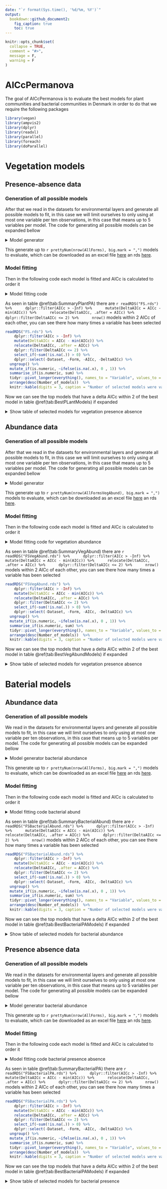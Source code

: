```yaml
---
date: "`r format(Sys.time(), '%d/%m, %Y')`"
output:
  bookdown::github_document2:
    fig_caption: true
    toc: true
---
```


<!-- README.md is generated from README.Rmd. Please edit that file -->

```r
knitr::opts_chunk$set(
  collapse = TRUE,
  comment = "#>",
  message = F,
  warning = F
)
```

# AICcPermanova

<!-- badges: start -->
<!-- badges: end -->

The goal of AICcPermanova is to evaluate the best models for plant communities and bacterial communities in Denmark in order to do that we require the following packages

```r
library(vegan)
library(ampvis2)
library(dplyr)
library(readxl)
library(parallel)
library(foreach)
library(doParallel)
```

# Vegetation models

## Presence-absence data

### Generation of all possible models

After that we read in the datasets for environmental layers and generate all possible models to fit, in this case we will limit ourselves to only using at most one variable per ten observations, in this case that means up to 5 variables per model. The code for generating all possible models can be expanded bellow

<details style=\"margin-bottom:10px;\">
<summary>Model generator</summary>
```r
METADATAS <- list.files(pattern = "PERMANOVA_VEGETATION_", full.names = T)

AllForms <- list()

for(x in 1:length(METADATAS)){
  meta.data = read_excel(METADATAS[x]) %>% 
    janitor::clean_names()
  vegetation_data = read_excel("Presence_absence_vegetation_AC_Danielsen.xlsx")%>% 
    janitor::clean_names()
  vegetation_data_no_ID = subset(vegetation_data, select = -plot)
  env.data = subset(meta.data, select = -c(order))
  env.data <- env.data %>% tidyr::drop_na()  
  
  Vars <- colnames(env.data)
  Dataset <- "JaccardDistance"
  Response = env.data
  
  Forms <- list()
  
  Models <- for(i in 1:floor(nrow(env.data)/10)){
    Test <- combn(Vars, i, simplify = F)
    cl <- makeCluster(21)
    registerDoParallel(cl)
    Formulas <- foreach(j = 1:length(Test), .combine = "rbind", .packages = c("dplyr")) %dopar% {
      Dataset <- "JaccardDistance"
      DF <- data.frame(Form = NA, AICc = NA)
      Temp <- paste(Dataset,"~", paste(Test[[j]], collapse = " + ")) 
      DF$Form <- Temp
      DF <- DF %>% 
        mutate(Dataset = METADATAS[x])
      gc()
      DF 
    }
    stopCluster(cl)
    message(paste(i, "of", floor(nrow(env.data)/10), "ready", Sys.time()))
    Forms[[i]] <- Formulas
  }
  
  AllForms[[x]] <- Forms %>% 
    purrr::reduce(bind_rows) 
  print(paste(x, "of", length(METADATAS), "ready", Sys.time()))
  
  Dataset <- "JaccardDistance"
}


AllForms <- AllForms %>% 
  purrr::reduce(bind_rows) %>% 
  dplyr::distinct(Form, AICc, .keep_all = T)

NullMod <- data.frame(Form = paste(Dataset, "~ 1", collapse = ""), AICc = NA) %>% 
  mutate(Dataset = METADATAS[1])

AllForms <- AllForms %>% 
  bind_rows(NullMod)
  

saveRDS(AllForms, "AllForms.rds")
openxlsx::write.xlsx(AllForms, "AllForms.xlsx")
```
</details>

This generate up to `r prettyNum(nrow(AllForms), big.mark = ",")` models to evaluate, which can be downloaded as an excel file [here](https://github.com/Sustainscapes/AICcPermanova/raw/master/AllForms.xlsx) an rds [here](https://github.com/Sustainscapes/AICcPermanova/blob/master/AllForms.rds).

### Model fitting

Then in the following code each model is fitted and AICc is calculated to order it

<details style=\"margin-bottom:10px;\">
<summary>Model fitting code</summary>
```r
if(file.exists("log.txt")){
  file.remove("log.txt")
}

cl <- makeCluster(21)
registerDoParallel(cl)

Fs <- foreach(x = 1:nrow(AllForms), .packages = c("vegan", "dplyr", "tidyr", "readxl"), .combine = bind_rows) %dopar% {
  meta.data = read_excel(AllForms$Dataset[x]) %>% 
    janitor::clean_names()
  
  vegetation_data = read_excel("Presence_absence_vegetation_AC_Danielsen.xlsx")%>% 
    janitor::clean_names()
  # Remocing the first column (ID) in vegetation-dataset and cheking there are no NAs
  
  vegetation_data_no_ID = subset(vegetation_data, select = -plot)
  
  JaccardDistance <- vegan::vegdist(vegetation_data_no_ID, method = "jaccard")
  
  
  # Removing columns from env.data that is not used in the analysis 
  
  env.data = subset(meta.data, select = -c(order))
  
  
  
  env.data <- env.data %>% tidyr::drop_na()  
  
  Vars <- colnames(env.data)
  Dataset <- "JaccardDistance"
  
  Response = env.data
  

  gc()
  AICc.PERMANOVA2 <- function(adonis2.model) {
    
    # check to see if object is an adonis2 model...
    
    if (is.na(adonis2.model$SumOfSqs[1]))
      stop("object not output of adonis2 {vegan} ")
    
    # Ok, now extract appropriate terms from the adonis model Calculating AICc
    # using residual sum of squares (RSS or SSE) since I don't think that adonis
    # returns something I can use as a likelihood function... maximum likelihood
    # and MSE estimates are the same when distribution is gaussian See e.g.
    # https://www.jessicayung.com/mse-as-maximum-likelihood/;
    # https://towardsdatascience.com/probability-concepts-explained-maximum-likelihood-estimation-c7b4342fdbb1
    # So using RSS or MSE estimates is fine as long as the residuals are
    # Gaussian https://robjhyndman.com/hyndsight/aic/ If models have different
    # conditional likelihoods then AIC is not valid. However, comparing models
    # with different error distributions is ok (above link).
    
    
    RSS <- adonis2.model$SumOfSqs[ length(adonis2.model$SumOfSqs) - 1 ]
    MSE <- RSS / adonis2.model$Df[ length(adonis2.model$Df) - 1 ]
    
    nn <- adonis2.model$Df[ length(adonis2.model$Df) ] + 1
    
    k <- nn - adonis2.model$Df[ length(adonis2.model$Df) - 1 ]
    
    
    # AIC : 2*k + n*ln(RSS/n)
    # AICc: AIC + [2k(k+1)]/(n-k-1)
    
    # based on https://en.wikipedia.org/wiki/Akaike_information_criterion;
    # https://www.statisticshowto.datasciencecentral.com/akaikes-information-criterion/ ;
    # https://www.researchgate.net/post/What_is_the_AIC_formula;
    # http://avesbiodiv.mncn.csic.es/estadistica/ejemploaic.pdf;
    # https://medium.com/better-programming/data-science-modeling-how-to-use-linear-regression-with-python-fdf6ca5481be 
    
    
    AIC <- 2*k + nn*log(RSS/nn)
    AICc <- AIC + (2*k*(k + 1))/(nn - k - 1)
    
    output <- data.frame(AICc = AICc, k = k, N = nn)
    
    return(output)   
    
  }
  Temp <- AllForms[x,]
  Temp$AICc <-  try(AICc.PERMANOVA2(adonis2(as.formula(AllForms$Form[x]), data = Response, by = "terms"))$AICc, silent = T)
  Rs <- broom::tidy(adonis2(as.formula(AllForms$Form[x]), data = Response, by = "terms")) %>% dplyr::filter(!(term %in% c("Residual", "Total"))) %>% dplyr::select(term, R2) %>%  pivot_wider(names_from = term, values_from = R2)
  if((x %% 100) == 0){
    sink("log.txt", append = T)
    cat(paste("finished", x, "number of models", Sys.time(), "of",  nrow(AllForms)))
    cat("\n")
    sink()
  }
  
  bind_cols(Temp, Rs)
}

stopCluster(cl)

saveRDS(Fs, "FS.rds")

Fs <- Fs %>% arrange(AICc)

saveRDS(Fs, "FS.rds")
openxlsx::write.xlsx(Fs, "FS.xlsx")
```
</details>

As seen in table  \@ref(tab:SummaryPlantPA) there are `r readRDS("FS.rds") %>% 
    dplyr::filter(AICc > -Inf) %>% 
    mutate(DeltaAICc = AICc - min(AICc)) %>% 
    relocate(DeltaAICc, .after = AICc) %>% 
    dplyr::filter(DeltaAICc <= 2) %>% 
    nrow()` models within 2 AICc of each other, you can see there how many times a variable has been selected

```r
readRDS("FS.rds") %>% 
    dplyr::filter(AICc > -Inf) %>% 
    mutate(DeltaAICc = AICc - min(AICc)) %>% 
    relocate(DeltaAICc, .after = AICc) %>% 
    dplyr::filter(DeltaAICc <= 2) %>% 
    select_if(~sum(!is.na(.)) > 0) %>% 
    dplyr::select(-Dataset, -Form, -AICc, -DeltaAICc) %>% 
  ungroup() %>% 
  mutate_if(is.numeric, ~ifelse(is.na(.x), 0 , 1)) %>% 
  summarise_if(is.numeric, sum) %>% 
  tidyr::pivot_longer(everything(), names_to = "Variable", values_to = "Number_of_models") %>% 
  arrange(desc(Number_of_models))  %>% 
  knitr::kable(digits = 3, caption = "Number of selected models were variables are present", format.args	= list(big.mark = ','))
```


Now we can see the top models that have a delta AICc within 2 of the best model in table  \@ref(tab:BestPLantModels) if expanded

<details style=\"margin-bottom:10px;\">
<summary>Show table of selected models for vegetation presence absence</summary>
```r
Fs <- readRDS("FS.rds")
Fs %>% 
  mutate(DeltaAICc = AICc - min(AICc)) %>% 
  relocate(DeltaAICc, .after = AICc) %>% 
  dplyr::filter(DeltaAICc <= 2) %>% 
  select_if(~sum(!is.na(.)) > 0) %>% 
  dplyr::select(-Dataset) %>% 
  knitr::kable(digits = 3, caption = "Best models ", format.args	= list(big.mark = ','))
```
</details>

## Abundance data

### Generation of all possible models

After that we read in the datasets for environmental layers and generate all possible models to fit, in this case we will limit ourselves to only using at most one variable per ten observations, in this case that means up to 5 variables per model. The code for generating all possible models can be expanded bellow

<details style=\"margin-bottom:10px;\">
<summary>Model generator</summary>
```r
METADATAS <- list.files(pattern = "PERMANOVA_VEGETATION_", full.names = T)

AllForms <- list()

for(x in 1:length(METADATAS)){
  meta.data = read_excel(METADATAS[x]) %>% 
    janitor::clean_names()
  vegetation_data = read_excel("Pinpoint-data til ordination_minus_Lønstrup.xlsx")%>% 
    janitor::clean_names()
  vegetation_data_no_ID = vegetation_data
  env.data = subset(meta.data, select = -c(order))
  env.data <- env.data %>% tidyr::drop_na()  
  
  Vars <- colnames(env.data)
  Dataset <- "BrayDistance"
  Response = env.data
  
  Forms <- list()
  
  Models <- for(i in 1:floor(nrow(env.data)/10)){
    Test <- combn(Vars, i, simplify = F)
    cl <- makeCluster(21)
    registerDoParallel(cl)
    Formulas <- foreach(j = 1:length(Test), .combine = "rbind", .packages = c("dplyr")) %dopar% {
      Dataset <- "BrayDistance"
      DF <- data.frame(Form = NA, AICc = NA)
      Temp <- paste(Dataset,"~", paste(Test[[j]], collapse = " + ")) 
      DF$Form <- Temp
      DF <- DF %>% 
        mutate(Dataset = METADATAS[x])
      gc()
      DF 
    }
    stopCluster(cl)
    message(paste(i, "of", floor(nrow(env.data)/10), "ready", Sys.time()))
    Forms[[i]] <- Formulas
  }
  
  AllForms[[x]] <- Forms %>% 
    purrr::reduce(bind_rows) 
  print(paste(x, "of", length(METADATAS), "ready", Sys.time()))
  
  Dataset <- "BrayDistance"
}


AllForms <- AllForms %>% 
  purrr::reduce(bind_rows) %>% 
  dplyr::distinct(Form, AICc, .keep_all = T)

NullMod <- data.frame(Form = paste(Dataset, "~ 1", collapse = ""), AICc = NA) %>% 
  mutate(Dataset = METADATAS[1])

AllFormsVegAbund <- AllForms %>% 
  bind_rows(NullMod)
  

saveRDS(AllFormsVegAbund, "AllFormsVegAbund.rds")
openxlsx::write.xlsx(AllFormsVegAbund, "AllFormsVegAbund.xlsx")
```
</details>

This generate up to `r prettyNum(nrow(AllFormsVegAbund), big.mark = ",")` models to evaluate, which can be downloaded as an excel file [here](https://github.com/Sustainscapes/AICcPermanova/raw/master/AllFormsVegAbund.xlsx) an rds [here](https://github.com/Sustainscapes/AICcPermanova/blob/master/AllFormsVegAbund.rds).

### Model fitting

Then in the following code each model is fitted and AICc is calculated to order it

<details style=\"margin-bottom:10px;\">
<summary>Model fitting code for vegetation abundance</summary>
```r
if(file.exists("logVegAbund.txt")){
  file.remove("logVegAbund.txt")
}

cl <- makeCluster(21)
registerDoParallel(cl)

Fs <- foreach(x = 1:nrow(AllFormsVegAbund), .packages = c("vegan", "dplyr", "tidyr", "readxl"), .combine = bind_rows) %dopar% {
  meta.data = read_excel(AllFormsVegAbund$Dataset[x]) %>% 
    janitor::clean_names()
  
  vegetation_data = read_excel("Pinpoint-data til ordination_minus_Lønstrup.xlsx")%>% 
    janitor::clean_names()
  # Remocing the first column (ID) in vegetation-dataset and cheking there are no NAs
  
  vegetation_data_no_ID = vegetation_data
  
  BrayDistance <- vegan::vegdist(vegetation_data_no_ID, method = "bray")
  
  
  # Removing columns from env.data that is not used in the analysis 
  
  env.data = subset(meta.data, select = -c(order))
  
  
  
  env.data <- env.data %>% tidyr::drop_na()  
  
  Vars <- colnames(env.data)
  Dataset <- "BrayDistance"
  
  Response = env.data
  

  gc()
  AICc.PERMANOVA2 <- function(adonis2.model) {
    
    # check to see if object is an adonis2 model...
    
    if (is.na(adonis2.model$SumOfSqs[1]))
      stop("object not output of adonis2 {vegan} ")
    
    # Ok, now extract appropriate terms from the adonis model Calculating AICc
    # using residual sum of squares (RSS or SSE) since I don't think that adonis
    # returns something I can use as a likelihood function... maximum likelihood
    # and MSE estimates are the same when distribution is gaussian See e.g.
    # https://www.jessicayung.com/mse-as-maximum-likelihood/;
    # https://towardsdatascience.com/probability-concepts-explained-maximum-likelihood-estimation-c7b4342fdbb1
    # So using RSS or MSE estimates is fine as long as the residuals are
    # Gaussian https://robjhyndman.com/hyndsight/aic/ If models have different
    # conditional likelihoods then AIC is not valid. However, comparing models
    # with different error distributions is ok (above link).
    
    
    RSS <- adonis2.model$SumOfSqs[ length(adonis2.model$SumOfSqs) - 1 ]
    MSE <- RSS / adonis2.model$Df[ length(adonis2.model$Df) - 1 ]
    
    nn <- adonis2.model$Df[ length(adonis2.model$Df) ] + 1
    
    k <- nn - adonis2.model$Df[ length(adonis2.model$Df) - 1 ]
    
    
    # AIC : 2*k + n*ln(RSS/n)
    # AICc: AIC + [2k(k+1)]/(n-k-1)
    
    # based on https://en.wikipedia.org/wiki/Akaike_information_criterion;
    # https://www.statisticshowto.datasciencecentral.com/akaikes-information-criterion/ ;
    # https://www.researchgate.net/post/What_is_the_AIC_formula;
    # http://avesbiodiv.mncn.csic.es/estadistica/ejemploaic.pdf;
    # https://medium.com/better-programming/data-science-modeling-how-to-use-linear-regression-with-python-fdf6ca5481be 
    
    
    AIC <- 2*k + nn*log(RSS/nn)
    AICc <- AIC + (2*k*(k + 1))/(nn - k - 1)
    
    output <- data.frame(AICc = AICc, k = k, N = nn)
    
    return(output)   
    
  }
  Temp <- AllFormsVegAbund[x,]
  Temp$AICc <-  try(AICc.PERMANOVA2(adonis2(as.formula(AllFormsVegAbund$Form[x]), data = Response, by = "terms"))$AICc, silent = T)
  Rs <- broom::tidy(adonis2(as.formula(AllFormsVegAbund$Form[x]), data = Response, by = "terms")) %>% dplyr::filter(!(term %in% c("Residual", "Total"))) %>% dplyr::select(term, R2) %>%  pivot_wider(names_from = term, values_from = R2)
  if((x %% 100) == 0){
    sink("logVegAbund.txt", append = T)
    cat(paste("finished", x, "number of models", Sys.time(), "of",  nrow(AllFormsVegAbund)))
    cat("\n")
    sink()
  }
  
  bind_cols(Temp, Rs)
}

stopCluster(cl)

saveRDS(Fs, "FSVegAbund.rds")

Fs <- Fs %>% arrange(AICc)

saveRDS(Fs, "FSVegAbund.rds")
openxlsx::write.xlsx(Fs, "FSVegAbund.xlsx")
```
</details>

As seen in table  \@ref(tab:SummaryVegAbund) there are `r readRDS("FSVegAbund.rds") %>% 
    dplyr::filter(AICc > -Inf) %>% 
    mutate(DeltaAICc = AICc - min(AICc)) %>% 
    relocate(DeltaAICc, .after = AICc) %>% 
    dplyr::filter(DeltaAICc <= 2) %>% 
    nrow()` models within 2 AICc of each other, you can see there how many times a variable has been selected

```r
readRDS("FSVegAbund.rds") %>% 
    dplyr::filter(AICc > -Inf) %>% 
    mutate(DeltaAICc = AICc - min(AICc)) %>% 
    relocate(DeltaAICc, .after = AICc) %>% 
    dplyr::filter(DeltaAICc <= 2) %>% 
    select_if(~sum(!is.na(.)) > 0) %>% 
    dplyr::select(-Dataset, -Form, -AICc, -DeltaAICc) %>% 
  ungroup() %>% 
  mutate_if(is.numeric, ~ifelse(is.na(.x), 0 , 1)) %>% 
  summarise_if(is.numeric, sum) %>% 
  tidyr::pivot_longer(everything(), names_to = "Variable", values_to = "Number_of_models") %>% 
  arrange(desc(Number_of_models))  %>% 
  knitr::kable(digits = 3, caption = "Number of selected models were variables are present", format.args	= list(big.mark = ','))
```


Now we can see the top models that have a delta AICc within 2 of the best model in table  \@ref(tab:BestVegAbundModels) if expanded

<details style=\"margin-bottom:10px;\">
<summary>Show table of selected models for vegetation presence absence</summary>
```r
Fs <- readRDS("FSVegAbund.rds")
Fs %>% 
  mutate(DeltaAICc = AICc - min(AICc)) %>% 
  relocate(DeltaAICc, .after = AICc) %>% 
  dplyr::filter(DeltaAICc <= 2) %>% 
  select_if(~sum(!is.na(.)) > 0) %>% 
  dplyr::select(-Dataset) %>% 
  knitr::kable(digits = 3, caption = "Best models for vegetation abundance", format.args	= list(big.mark = ','))
```
</details>

# Baterial models

## Abundance data

### Generation of all possible models

We read in the datasets for environmental layers and generate all possible models to fit, in this case we will limit ourselves to only using at most one variable per ten observations, in this case that means up to 5 variables per model. The code for generating all possible models can be expanded bellow

<details style=\"margin-bottom:10px;\">
<summary>Model generator bacterial abundance</summary>
```r
METADATAS <- list.files(pattern = "PERMANOVA_BACTERIA_", full.names = T)

AllForms <- list()

for(x in 1:length(METADATAS)){
  meta.data = read_excel(METADATAS[x]) %>% 
    janitor::clean_names()
  d <- amp_load(
  otutable = "AC_otutale_new.txt",
  metadata = "Metadata_mix-samples_AC_Danielsen_final.xlsx")
  bac.data.subset = amp_subset_taxa(d, "d__Bacteria")
  bacterial_data = amp_subset_samples(d, Investigator == "AC")
  bacterial_data = as.data.frame(t(bacterial_data$abund)) %>% 
    janitor::clean_names()

  env.data = subset(meta.data, select = -c(order))
  env.data <- env.data %>% tidyr::drop_na()  
  
  Vars <- colnames(env.data)
  Dataset <- "BrayDistance"
  Response = env.data
  
  Forms <- list()
  
  Models <- for(i in 1:floor(nrow(env.data)/10)){
    Test <- combn(Vars, i, simplify = F)
    cl <- makeCluster(21)
    registerDoParallel(cl)
    Formulas <- foreach(j = 1:length(Test), .combine = "rbind", .packages = c("dplyr")) %dopar% {
      Dataset <- "BrayDistance"
      DF <- data.frame(Form = NA, AICc = NA)
      Temp <- paste(Dataset,"~", paste(Test[[j]], collapse = " + ")) 
      DF$Form <- Temp
      DF <- DF %>% 
        mutate(Dataset = METADATAS[x])
      gc()
      DF 
    }
    stopCluster(cl)
    message(paste(i, "of", floor(nrow(env.data)/10), "ready", Sys.time()))
    Forms[[i]] <- Formulas
  }
  
  AllForms[[x]] <- Forms %>% 
    purrr::reduce(bind_rows) 
  print(paste(x, "of", length(METADATAS), "ready", Sys.time()))
  
  Dataset <- "BrayDistance"
}


AllForms <- AllForms %>% 
  purrr::reduce(bind_rows) %>% 
  dplyr::distinct(Form, AICc, .keep_all = T)

NullMod <- data.frame(Form = paste(Dataset, "~ 1", collapse = ""), AICc = NA) %>% 
  mutate(Dataset = METADATAS[1])

AllForms <- AllForms %>% 
  bind_rows(NullMod)
  

saveRDS(AllForms, "AllFormsBacterialAbund.rds")
openxlsx::write.xlsx(AllForms, "AllFormsBacterialAbund.xlsx")
```
</details>

This generate up to `r prettyNum(nrow(AllForms), big.mark = ",")` models to evaluate, which can be downloaded as an excel file [here](https://github.com/Sustainscapes/AICcPermanova/raw/master/AllFormsBacterialAbund.xlsx) an rds [here](https://github.com/Sustainscapes/AICcPermanova/blob/master/AllFormsBacterialAbund.rds).

### Model fitting

Then in the following code each model is fitted and AICc is calculated to order it

<details style=\"margin-bottom:10px;\">
<summary>Model fitting code bacterial abund</summary>
```r
if(file.exists("logBacterialAbund.txt")){
  file.remove("logBacterialAbund.txt")
}

cl <- makeCluster(21)
registerDoParallel(cl)

Fs <- foreach(x = 1:nrow(AllForms), .packages = c("vegan", "dplyr", "tidyr", "readxl", "ampvis2"), .combine = bind_rows) %dopar% {
  AllForms <- readRDS("AllFormsBacterialAbund.rds")
  meta.data = read_excel(AllForms$Dataset[x]) %>% 
    janitor::clean_names()
  
  d <- amp_load(
  otutable = "AC_otutale_new.txt",
  metadata = "Metadata_mix-samples_AC_Danielsen_final.xlsx")
  bac.data.subset = amp_subset_taxa(d, "d__Bacteria")
  bacterial_data = amp_subset_samples(d, Investigator == "AC")
  bacterial_data = as.data.frame(t(bacterial_data$abund)) %>% 
    janitor::clean_names()
  # Remocing the first column (ID) in vegetation-dataset and cheking there are no NAs
  meta.data <- meta.data[match(rownames(bacterial_data), meta.data$seq_id),]
  BrayDistance <- vegan::vegdist(bacterial_data, method = "bray")
  
  
  # Removing columns from env.data that is not used in the analysis 
  
  env.data = subset(meta.data, select = -c(order))
  
  
  
  env.data <- env.data %>% tidyr::drop_na()  
  
  Vars <- colnames(env.data)
  Dataset <- "BrayDistance"
  
  Response = env.data
  

  gc()
  AICc.PERMANOVA2 <- function(adonis2.model) {
    
    # check to see if object is an adonis2 model...
    
    if (is.na(adonis2.model$SumOfSqs[1]))
      stop("object not output of adonis2 {vegan} ")
    
    # Ok, now extract appropriate terms from the adonis model Calculating AICc
    # using residual sum of squares (RSS or SSE) since I don't think that adonis
    # returns something I can use as a likelihood function... maximum likelihood
    # and MSE estimates are the same when distribution is gaussian See e.g.
    # https://www.jessicayung.com/mse-as-maximum-likelihood/;
    # https://towardsdatascience.com/probability-concepts-explained-maximum-likelihood-estimation-c7b4342fdbb1
    # So using RSS or MSE estimates is fine as long as the residuals are
    # Gaussian https://robjhyndman.com/hyndsight/aic/ If models have different
    # conditional likelihoods then AIC is not valid. However, comparing models
    # with different error distributions is ok (above link).
    
    
    RSS <- adonis2.model$SumOfSqs[ length(adonis2.model$SumOfSqs) - 1 ]
    MSE <- RSS / adonis2.model$Df[ length(adonis2.model$Df) - 1 ]
    
    nn <- adonis2.model$Df[ length(adonis2.model$Df) ] + 1
    
    k <- nn - adonis2.model$Df[ length(adonis2.model$Df) - 1 ]
    
    
    # AIC : 2*k + n*ln(RSS/n)
    # AICc: AIC + [2k(k+1)]/(n-k-1)
    
    # based on https://en.wikipedia.org/wiki/Akaike_information_criterion;
    # https://www.statisticshowto.datasciencecentral.com/akaikes-information-criterion/ ;
    # https://www.researchgate.net/post/What_is_the_AIC_formula;
    # http://avesbiodiv.mncn.csic.es/estadistica/ejemploaic.pdf;
    # https://medium.com/better-programming/data-science-modeling-how-to-use-linear-regression-with-python-fdf6ca5481be 
    
    
    AIC <- 2*k + nn*log(RSS/nn)
    AICc <- AIC + (2*k*(k + 1))/(nn - k - 1)
    
    output <- data.frame(AICc = AICc, k = k, N = nn)
    
    return(output)   
    
  }
  Temp <- AllForms[x,]
  Temp$AICc <-  try(AICc.PERMANOVA2(adonis2(as.formula(AllForms$Form[x]), data = Response, by = "terms"))$AICc, silent = T)
  Rs <- broom::tidy(adonis2(as.formula(AllForms$Form[x]), data = Response, by = "terms")) %>% dplyr::filter(!(term %in% c("Residual", "Total"))) %>% dplyr::select(term, R2) %>%  pivot_wider(names_from = term, values_from = R2)
  if((x %% 100) == 0){
    sink("logBacterialAbund.txt", append = T)
    cat(paste("finished", x, "number of models", Sys.time(), "of",  nrow(AllForms)))
    cat("\n")
    sink()
  }
  
  bind_cols(Temp, Rs)
}

stopCluster(cl)

saveRDS(Fs, "FSBacterialAbund.rds")

Fs <- Fs %>% arrange(AICc)

saveRDS(Fs, "FSBacterialAbund.rds")
openxlsx::write.xlsx(Fs, "FSBacterialAbund.xlsx")
```
</details>


As seen in table  \@ref(tab:SummaryBacterialAbund) there are `r readRDS("FSBacterialAbund.rds") %>% 
    dplyr::filter(AICc > -Inf) %>% 
    mutate(DeltaAICc = AICc - min(AICc)) %>% 
    relocate(DeltaAICc, .after = AICc) %>% 
    dplyr::filter(DeltaAICc <= 2) %>% 
    nrow()` models within 2 AICc of each other, you can see there how many times a variable has been selected

```r
readRDS("FSBacterialAbund.rds") %>% 
    dplyr::filter(AICc > -Inf) %>% 
    mutate(DeltaAICc = AICc - min(AICc)) %>% 
    relocate(DeltaAICc, .after = AICc) %>% 
    dplyr::filter(DeltaAICc <= 2) %>% 
    select_if(~sum(!is.na(.)) > 0) %>% 
    dplyr::select(-Dataset, -Form, -AICc, -DeltaAICc) %>% 
  ungroup() %>% 
  mutate_if(is.numeric, ~ifelse(is.na(.x), 0 , 1)) %>% 
  summarise_if(is.numeric, sum) %>% 
  tidyr::pivot_longer(everything(), names_to = "Variable", values_to = "Number_of_models") %>% 
  arrange(desc(Number_of_models))  %>% 
  knitr::kable(digits = 3, caption = "Number of selected models were variables are present", format.args	= list(big.mark = ','))
```


Now we can see the top models that have a delta AICc within 2 of the best model in table  \@ref(tab:BestBacterialPAModels) if expanded

<details style=\"margin-bottom:10px;\">
<summary>Show table of selected models for bacterial abundance</summary>
```r
Fs <- readRDS("FSBacterialAbund.rds")
Fs %>% 
  dplyr::filter(AICc > -Inf) %>% 
  mutate(DeltaAICc = AICc - min(AICc)) %>% 
  relocate(DeltaAICc, .after = AICc) %>% 
  dplyr::filter(DeltaAICc <= 2) %>% 
  select_if(~sum(!is.na(.)) > 0) %>% 
  dplyr::select(-Dataset) %>% 
  knitr::kable(digits = 3, caption = "Best models ", format.args	= list(big.mark = ','))
```
</details>

## Presence absence data

### Generation of all possible models

We read in the datasets for environmental layers and generate all possible models to fit, in this case we will limit ourselves to only using at most one variable per ten observations, in this case that means up to 5 variables per model. The code for generating all possible models can be expanded bellow

<details style=\"margin-bottom:10px;\">
<summary>Model generator bacterial abundance</summary>
```r
METADATAS <- list.files(pattern = "PERMANOVA_BACTERIA_", full.names = T)

AllForms <- list()

for(x in 1:length(METADATAS)){
  meta.data = read_excel(METADATAS[x]) %>% 
    janitor::clean_names()
  d <- amp_load(
  otutable = "AC_otutale_new.txt",
  metadata = "Metadata_mix-samples_AC_Danielsen_final.xlsx")
  bac.data.subset = amp_subset_taxa(d, "d__Bacteria")
  bacterial_data = amp_subset_samples(d, Investigator == "AC")
  bacterial_data = as.data.frame(t(bacterial_data$abund)) %>% 
    janitor::clean_names()

  env.data = subset(meta.data, select = -c(order))
  env.data <- env.data %>% tidyr::drop_na()  
  
  Vars <- colnames(env.data)
  Dataset <- "JaccardDistance"
  Response = env.data
  
  Forms <- list()
  
  Models <- for(i in 1:floor(nrow(env.data)/10)){
    Test <- combn(Vars, i, simplify = F)
    cl <- makeCluster(21)
    registerDoParallel(cl)
    Formulas <- foreach(j = 1:length(Test), .combine = "rbind", .packages = c("dplyr")) %dopar% {
      Dataset <- "JaccardDistance"
      DF <- data.frame(Form = NA, AICc = NA)
      Temp <- paste(Dataset,"~", paste(Test[[j]], collapse = " + ")) 
      DF$Form <- Temp
      DF <- DF %>% 
        mutate(Dataset = METADATAS[x])
      gc()
      DF 
    }
    stopCluster(cl)
    message(paste(i, "of", floor(nrow(env.data)/10), "ready", Sys.time()))
    Forms[[i]] <- Formulas
  }
  
  AllForms[[x]] <- Forms %>% 
    purrr::reduce(bind_rows) 
  print(paste(x, "of", length(METADATAS), "ready", Sys.time()))
  
  Dataset <- "JaccardDistance"
}


AllForms <- AllForms %>% 
  purrr::reduce(bind_rows) %>% 
  dplyr::distinct(Form, AICc, .keep_all = T)

NullMod <- data.frame(Form = paste(Dataset, "~ 1", collapse = ""), AICc = NA) %>% 
  mutate(Dataset = METADATAS[1])

AllForms <- AllForms %>% 
  bind_rows(NullMod)
  

saveRDS(AllForms, "AllFormsBacterialPA.rds")
openxlsx::write.xlsx(AllForms, "AllFormsBacterialPA.xlsx")
```
</details>

This generate up to `r prettyNum(nrow(AllForms), big.mark = ",")` models to evaluate, which can be downloaded as an excel file [here](https://github.com/Sustainscapes/AICcPermanova/raw/master/AllFormsBacterialPA.xlsx) an rds [here](https://github.com/Sustainscapes/AICcPermanova/blob/master/AllFormsBacterialPA.rds).

### Model fitting

Then in the following code each model is fitted and AICc is calculated to order it

<details style=\"margin-bottom:10px;\">
<summary>Model fitting code bacterial presence absence</summary>
```r
if(file.exists("logBacterialPA.txt")){
  file.remove("logBacterialPA.txt")
}

cl <- makeCluster(21)
registerDoParallel(cl)

Fs <- foreach(x = 1:nrow(AllForms), .packages = c("vegan", "dplyr", "tidyr", "readxl", "ampvis2"), .combine = bind_rows) %dopar% {
  AllForms <- readRDS("AllFormsBacterialPA.rds")
  meta.data = read_excel(AllForms$Dataset[x]) %>% 
    janitor::clean_names()
  
  d <- amp_load(
  otutable = "AC_otutale_new.txt",
  metadata = "Metadata_mix-samples_AC_Danielsen_final.xlsx")
  bac.data.subset = amp_subset_taxa(d, "d__Bacteria")
  bacterial_data = amp_subset_samples(d, Investigator == "AC")
  bacterial_data = as.data.frame(t(bacterial_data$abund)) %>% 
    janitor::clean_names() %>% 
    mutate_if(is.numeric, ~ifelse(.x > 0, 1, 0))
  # Remocing the first column (ID) in vegetation-dataset and cheking there are no NAs
  meta.data <- meta.data[match(rownames(bacterial_data), meta.data$seq_id),]
  JaccardDistance <- vegan::vegdist(bacterial_data, method = "jaccard")
  
  
  # Removing columns from env.data that is not used in the analysis 
  
  env.data = subset(meta.data, select = -c(order))
  
  
  
  env.data <- env.data %>% tidyr::drop_na()  
  
  Vars <- colnames(env.data)
  Dataset <- "JaccardDistance"
  
  Response = env.data
  

  gc()
  AICc.PERMANOVA2 <- function(adonis2.model) {
    
    # check to see if object is an adonis2 model...
    
    if (is.na(adonis2.model$SumOfSqs[1]))
      stop("object not output of adonis2 {vegan} ")
    
    # Ok, now extract appropriate terms from the adonis model Calculating AICc
    # using residual sum of squares (RSS or SSE) since I don't think that adonis
    # returns something I can use as a likelihood function... maximum likelihood
    # and MSE estimates are the same when distribution is gaussian See e.g.
    # https://www.jessicayung.com/mse-as-maximum-likelihood/;
    # https://towardsdatascience.com/probability-concepts-explained-maximum-likelihood-estimation-c7b4342fdbb1
    # So using RSS or MSE estimates is fine as long as the residuals are
    # Gaussian https://robjhyndman.com/hyndsight/aic/ If models have different
    # conditional likelihoods then AIC is not valid. However, comparing models
    # with different error distributions is ok (above link).
    
    
    RSS <- adonis2.model$SumOfSqs[ length(adonis2.model$SumOfSqs) - 1 ]
    MSE <- RSS / adonis2.model$Df[ length(adonis2.model$Df) - 1 ]
    
    nn <- adonis2.model$Df[ length(adonis2.model$Df) ] + 1
    
    k <- nn - adonis2.model$Df[ length(adonis2.model$Df) - 1 ]
    
    
    # AIC : 2*k + n*ln(RSS/n)
    # AICc: AIC + [2k(k+1)]/(n-k-1)
    
    # based on https://en.wikipedia.org/wiki/Akaike_information_criterion;
    # https://www.statisticshowto.datasciencecentral.com/akaikes-information-criterion/ ;
    # https://www.researchgate.net/post/What_is_the_AIC_formula;
    # http://avesbiodiv.mncn.csic.es/estadistica/ejemploaic.pdf;
    # https://medium.com/better-programming/data-science-modeling-how-to-use-linear-regression-with-python-fdf6ca5481be 
    
    
    AIC <- 2*k + nn*log(RSS/nn)
    AICc <- AIC + (2*k*(k + 1))/(nn - k - 1)
    
    output <- data.frame(AICc = AICc, k = k, N = nn)
    
    return(output)   
    
  }
  Temp <- AllForms[x,]
  Temp$AICc <-  try(AICc.PERMANOVA2(adonis2(as.formula(AllForms$Form[x]), data = Response, by = "terms"))$AICc, silent = T)
  Rs <- broom::tidy(adonis2(as.formula(AllForms$Form[x]), data = Response, by = "terms")) %>% dplyr::filter(!(term %in% c("Residual", "Total"))) %>% dplyr::select(term, R2) %>%  pivot_wider(names_from = term, values_from = R2)
  if((x %% 100) == 0){
    sink("logBacterialPA.txt", append = T)
    cat(paste("finished", x, "number of models", Sys.time(), "of",  nrow(AllForms)))
    cat("\n")
    sink()
  }
  
  bind_cols(Temp, Rs)
}

stopCluster(cl)

saveRDS(Fs, "FSBacterialPA.rds")

Fs <- Fs %>% arrange(AICc)

saveRDS(Fs, "FSBacterialPA.rds")
openxlsx::write.xlsx(Fs, "FSBacterialPA.xlsx")
```
</details>

As seen in table  \@ref(tab:SummaryBacterialPA) there are `r readRDS("FSBacterialPA.rds") %>% 
    dplyr::filter(AICc > -Inf) %>% 
    mutate(DeltaAICc = AICc - min(AICc)) %>% 
    relocate(DeltaAICc, .after = AICc) %>% 
    dplyr::filter(DeltaAICc <= 2) %>% 
    nrow()` models within 2 AICc of each other, you can see there how many times a variable has been selected

```r
readRDS("FSBacterialPA.rds") %>% 
    dplyr::filter(AICc > -Inf) %>% 
    mutate(DeltaAICc = AICc - min(AICc)) %>% 
    relocate(DeltaAICc, .after = AICc) %>% 
    dplyr::filter(DeltaAICc <= 2) %>% 
    select_if(~sum(!is.na(.)) > 0) %>% 
    dplyr::select(-Dataset, -Form, -AICc, -DeltaAICc) %>% 
  ungroup() %>% 
  mutate_if(is.numeric, ~ifelse(is.na(.x), 0 , 1)) %>% 
  summarise_if(is.numeric, sum) %>% 
  tidyr::pivot_longer(everything(), names_to = "Variable", values_to = "Number_of_models") %>% 
  arrange(desc(Number_of_models))  %>% 
  knitr::kable(digits = 3, caption = "Number of selected models were variables are present", format.args	= list(big.mark = ','))
```


Now we can see the top models that have a delta AICc within 2 of the best model in table  \@ref(tab:BestBacterialPAModels) if expanded

<details style=\"margin-bottom:10px;\">
<summary>Show table of selected models for bacterial presence</summary>
```r
Fs <- readRDS("FSBacterialPA.rds")
Fs %>% 
  dplyr::filter(AICc > -Inf) %>% 
  mutate(DeltaAICc = AICc - min(AICc)) %>% 
  relocate(DeltaAICc, .after = AICc) %>% 
  dplyr::filter(DeltaAICc <= 2) %>% 
  select_if(~sum(!is.na(.)) > 0) %>% 
  dplyr::select(-Dataset) %>% 
  knitr::kable(digits = 3, caption = "Best models for bacterial presence absence datasets", format.args	= list(big.mark = ','))
```
</details>

